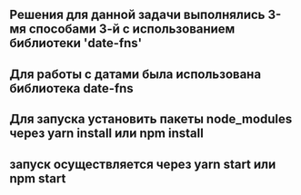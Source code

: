 ## Решения для данной задачи выполнялись 3-мя способами 3-й с использованием библиотеки 'date-fns'

## Для работы с датами была использована библиотека date-fns

## Для запуска установить пакеты node_modules через yarn install или npm install

## запуск осуществляется через yarn start или npm start


